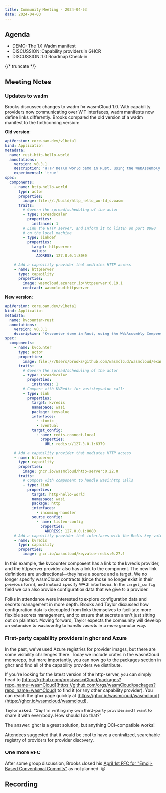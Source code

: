 ```yaml
---
title: Community Meeting - 2024-04-03
date: 2024-04-03
---
```


## Agenda

- DEMO: The 1.0 Wadm manifest
- DISCUSSION: Capability providers in GHCR
- DISCUSSION: 1.0 Roadmap Check-in

{/* truncate */}

## Meeting Notes

### Updates to wadm

Brooks discussed changes to wadm for wasmCloud 1.0. With capability providers now communicating over WIT interfaces, wadm manifests now define links differently. Brooks compared the old version of a wadm manifest to the forthcoming version:

**Old version**:

```yaml
apiVersion: core.oam.dev/v1beta1
kind: Application
metadata:
  name: rust-http-hello-world
  annotations:
    version: v0.0.1
    description: 'HTTP hello world demo in Rust, using the WebAssembly Component Model and WebAssembly Interfaces Types (WIT)'
    experimental: 'true'
spec:
  components:
    - name: http-hello-world
      type: actor
      properties:
        image: file://./build/http_hello_world_s.wasm
      traits:
        # Govern the spread/scheduling of the actor
        - type: spreadscaler
          properties:
            instances: 1
        # Link the HTTP server, and inform it to listen on port 8080
        # on the local machine
        - type: linkdef
          properties:
            target: httpserver
            values:
              ADDRESS: 127.0.0.1:8080

    # Add a capability provider that mediates HTTP access
    - name: httpserver
      type: capability
      properties:
        image: wasmcloud.azurecr.io/httpserver:0.19.1
        contract: wasmcloud:httpserver
```

**New version**:

```yaml
apiVersion: core.oam.dev/v1beta1
kind: Application
metadata:
  name: kvcounter-rust
  annotations:
    version: v0.0.1
    description: 'Kvcounter demo in Rust, using the WebAssembly Component Model and WebAssembly Interfaces Types (WIT)'
spec:
  components:
    - name: kvcounter
      type: actor
      properties:
        image: file:///Users/brooks/github.com/wasmcloud/wasmcloud/examples/rust/actors/http-hello-world/build/http_hello_world_s.wasm
      traits:
        # Govern the spread/scheduling of the actor
        - type: spreadscaler
          properties:
            instances: 1
        # Compose with KVRedis for wasi:keyvalue calls
        - type: link
          properties:
            target: kvredis
            namespace: wasi
            package: keyvalue
            interfaces:
              - atomic
              - eventual
            target_config:
              - name: redis-connect-local
                properties:
                  URL: redis://127.0.0.1:6379

    # Add a capability provider that mediates HTTP access
    - name: httpserver
      type: capability
      properties:
        image: ghcr.io/wasmcloud/http-server:0.22.0
      traits:
        # Compose with component to handle wasi:http calls
        - type: link
          properties:
            target: http-hello-world
            namespace: wasi
            package: http
            interfaces:
              - incoming-handler
            source_config:
              - name: listen-config
                properties:
                  ADDRESS: 127.0.0.1:8080
    # Add a capability provider that interfaces with the Redis key-value store
    - name: kvredis
      type: capability
      properties:
        image: ghcr.io/wasmcloud/keyvalue-redis:0.27.0
```

In this example, the kvcounter component has a link to the kvredis provider, and the httpserver provider also has a link to the component. The new link definitions are unidirectional&mdash;they have a source and a target. We no longer specify wasmCloud contracts (since those no longer exist in their previous form), and instead specify WASI interfaces. In the `target_config` field we can also provide configuration data that we give to a provider.

Folks in attendance were interested to explore configuration data and secrets management in more depth. Brooks and Taylor discussed how configuration data is decoupled from links themselves to facilitate more flexible secrets management, and to ensure that secrets aren't just sitting out on plaintext. Moving forward, Taylor expects the community will develop an extension to wasi:config to handle secrets in a more granular way.

### First-party capability providers in ghcr and Azure

In the past, we've used Azure registries for provider images, but there are some visibility challenges there. Today we include crates in the wasmCloud monorepo, but more importantly, you can now go to the packages section in ghcr and find all of the capability providers we distribute.

If you're looking for the latest version of the http-server, you can simply head to [https://github.com/orgs/wasmCloud/packages?repo_name=wasmCloud](https://github.com/orgs/wasmCloud/packages?repo_name=wasmCloud) to find it (or any other capability provider). You can reach the ghcr page quickly at [https://ghcr.io/wasmcloud/wasmcloud](https://ghcr.io/wasmcloud/wasmcloud).

Taylor asked: "Say I'm writing my own third-party provider and I want to share it with everybody. How should I do that?"

The answer: ghcr is a great solution, but anything OCI-compatible works!

Attendees suggested that it would be cool to have a centralized, searchable registry of providers for provider discovery.

### One more RFC

After some group discussion, Brooks closed his [April 1st RFC for "Emoji-Based Conventional Commits"](https://github.com/wasmCloud/wasmCloud/issues/1790) as not planned. :cry:

## Recording

<YouTube url="https://www.youtube.com/watch?v=GimScJY9S-0" />
